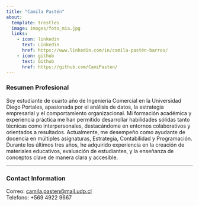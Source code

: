 ```yaml
---
title: "Camila Pastén"
about:
  template: trestles
  image: images/foto_mia.jpg
  links:
    - icon: linkedin
      text: Linkedin
      href: https://www.linkedin.com/in/camila-pastén-barros/
    - icon: github
      text: Github
      href: https://github.com/CamiPasten/
---
```


### Resumen Profesional

Soy estudiante de cuarto año de Ingeniería Comercial en la Universidad Diego Portales, apasionada por el análisis de datos, la estrategia empresarial y el comportamiento organizacional. Mi formación académica y experiencia práctica me han permitido desarrollar habilidades sólidas tanto técnicas como interpersonales, destacándome en entornos colaborativos y orientados a resultados.
Actualmente, me desempeño como ayudante de docencia en múltiples asignaturas, Estrategia, Contabilidad y Programación. Durante los últimos tres años, he adquirido experiencia en la creación de materiales educativos, evaluación de estudiantes, y la enseñanza de conceptos clave de manera clara y accesible.

---

### Contact Information

Correo: [camila.pasten@mail.udp.cl](mailto:camila.pasten@mail.udp.cl)\
Telefono: +569 4922 9667